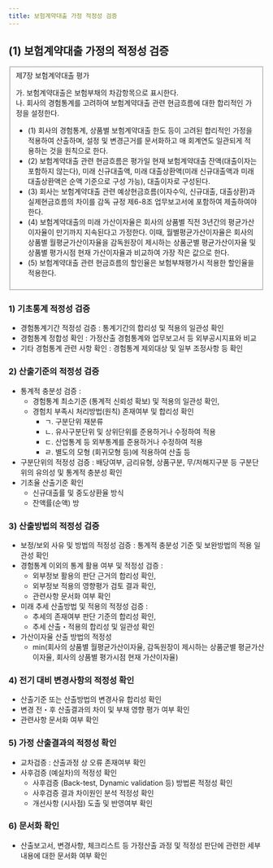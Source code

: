 ```yaml
---
title: 보험계약대출 가정 적정성 검증
---
```


## (1) 보험계약대출 가정의 적정성 검증

<Fieldset legend = "별표 35. 책임준비금 산출기준" toggleable>
제7장 보험계약대출 평가

가. 보험계약대출은 보험부채의 차감항목으로 표시한다.<br/>
나. 회사의 경험통계를 고려하여 보험계약대출 관련 현금흐름에 대한 합리적인 가정을 설정한다.
- (1) 회사의 경험통계, 상품별 보험계약대출 한도 등이 고려된 합리적인 가정을 적용하여 산출하며, 설정 및 변경근거를 문서화하고 매 회계연도 일관되게 적용하는 것을 원칙으로 한다.
- (2) 보험계약대출 관련 현금흐름은 평가일 현재 보험계약대출 잔액(대출이자는 포함하지 않는다), 미래 신규대출액, 미래 대출상환액(미래 신규대출액과 미래 대출상환액은 순액 기준으로 구성 가능), 대출이자로 구성된다.
- (3) 회사는 보험계약대출 관련 예상현금흐름(이자수익, 신규대출, 대출상환)과 실제현금흐름의 차이를 감독 규정 제6-8조 업무보고서에 포함하여 제출하여야 한다.
- (4) 보험계약대출의 미래 가산이자율은 회사의 상품별 직전 3년간의 평균가산이자율이 만기까지 지속된다고 가정한다. 이때, 월별평균가산이자율은 회사의 상품별 월평균가산이자율을 감독원장이 제시하는 상품군별 평균가산이자율 및 상품별 평가시점 현재 가산이자율과 비교하여 가장 작은 값으로 한다.
- (5) 보험계약대출 관련 현금흐름의 할인율은 보험부채평가시 적용한 할인율을 적용한다.
</Fieldset>

### 1) 기초통계 적정성 검증
- 경험통계기간 적정성 검증 : 통계기간의 합리성 및 적용의 일관성 확인
- 경험통계 정합성 확인 : 가정산출 경험통계와 업무보고서 등 외부공시지표와 비교
- 기타 경험통계 관련 사항 확인 : 경험통계 제외대상 및 일부 조정사항 등 확인

### 2) 산출기준의 적정성 검증
- 통계적 충분성 검증 :
  - 경험통계 최소기준 (통계적 신뢰성 확보) 및 적용의 일관성 확인,
  - 경험치 부족시 처리방법(원칙) 존재여부 및 합리성 확인
    - ㄱ. 구분단위 재분류
    - ㄴ. 유사구분단위 및 상위단위를 준용하거나 수정하여 적용
    - ㄷ. 산업통계 등 외부통계를 준용하거나 수정하여 적용
    - ㄹ. 별도의 모형 (회귀모형 등)에 적용하여 산출 등
- 구분단위의 적정성 검증 : 배당여부, 금리유형, 상품구분, 무/저해지구분 등 구분단위의 유의성 및 통계적 충분성 확인
- 기초율 산출기준 확인
  - 신규대출률 및 중도상환율 방식
  - 잔액률(순액) 방

### 3) 산출방법의 적정성 검증
- 보정/보외 사유 및 방법의 적정성 검증 : 통계적 충분성 기준 및 보완방법의 적용 일관성 확인
- 경험통계 이외의 통계 활용 여부 및 적정성 검증 :
  - 외부정보 활용의 판단 근거의 합리성 확인,
  - 외부정보 적용의 영향평가 검토 결과 확인,
  - 관련사항 문서화 여부 확인
- 미래 추세 산출방법 및 적용의 적정성 검증 :
  - 추세의 존재여부 판단 기준의 합리성 확인,
  - 추세 산출・적용의 합리성 및 일관성 확인
- 가산이자율 산출 방법의 적정성
  - min(회사의 상품별 월평균가산이자율, 감독원장이 제시하는 상품군별 평균가산이자율, 회사의 상품별 평가시점 현재 가산이자율)

### 4) 전기 대비 변경사항의 적정성 확인
- 산출기준 또는 산출방법의 변경사유 합리성 확인
- 변경 전・후 산출결과의 차이 및 부채 영향 평가 여부 확인
- 관련사항 문서화 여부 확인

### 5) 가정 산출결과의 적정성 확인
- 교차검증 : 산출과정 상 오류 존재여부 확인
- 사후검증 (예실차)의 적정성 확인
  - 사후검증 (Back-test, Dynamic validation 등) 방법론 적정성 확인
  - 사후검증 결과 차이원인 분석 적정성 확인
  - 개선사항 (시사점) 도출 및 반영여부 확인

### 6) 문서화 확인
- 산출보고서, 변경사항, 체크리스트 등 가정산출 과정 및 적정성 판단에 관련한 세부내용에 대한 문서화 여부 확인
